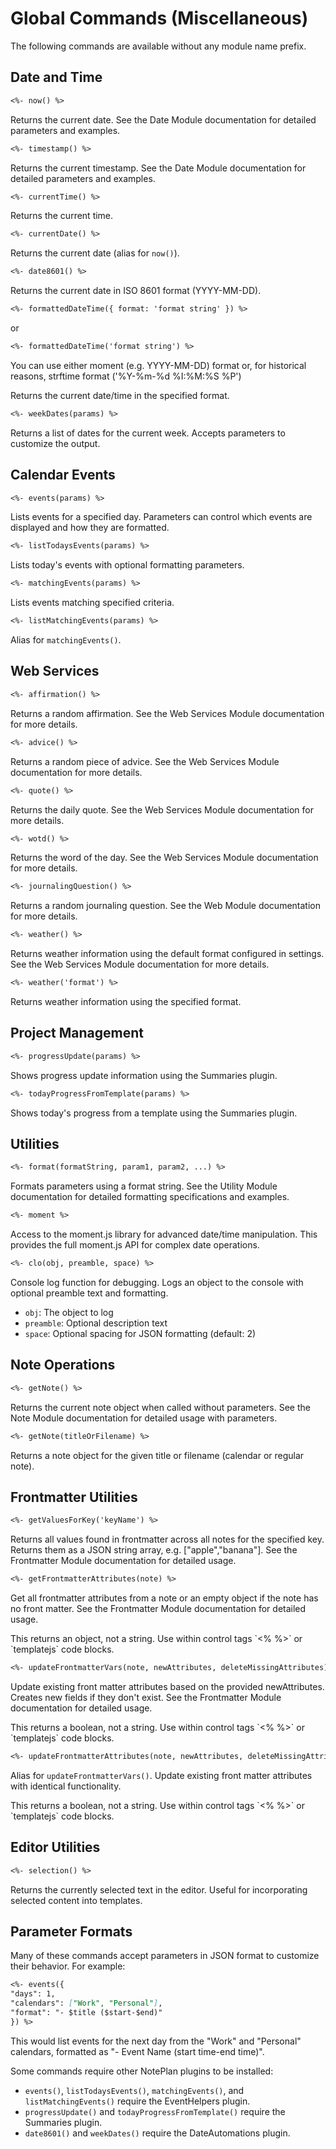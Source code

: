 
# Global Commands (Miscellaneous)

The following commands are available without any module name prefix.

## Date and Time

```markdown
<%- now() %>
```

Returns the current date. See the <Link href="/built-in-modules/templating-modules-date#now">Date Module documentation</Link> for detailed parameters and examples.

```markdown
<%- timestamp() %>
```

Returns the current timestamp. See the <Link href="/built-in-modules/templating-modules-date#timestamp">Date Module documentation</Link> for detailed parameters and examples.

```markdown
<%- currentTime() %>
```

Returns the current time.

```markdown
<%- currentDate() %>
```

Returns the current date (alias for `now()`).

```markdown
<%- date8601() %>
```

Returns the current date in ISO 8601 format (YYYY-MM-DD).

```markdown
<%- formattedDateTime({ format: 'format string' }) %>
```

or

```markdown
<%- formattedDateTime('format string') %>
```
<Callout type="info">
You can use either moment (e.g. YYYY-MM-DD) format or, for historical reasons, strftime format ('%Y-%m-%d %I:%M:%S %P') 
</Callout>

Returns the current date/time in the specified format.

```markdown
<%- weekDates(params) %>
```

Returns a list of dates for the current week. Accepts parameters to customize the output.

## Calendar Events

```markdown
<%- events(params) %>
```

Lists events for a specified day. Parameters can control which events are displayed and how they are formatted.

```markdown
<%- listTodaysEvents(params) %>
```

Lists today's events with optional formatting parameters.

```markdown
<%- matchingEvents(params) %>
```

Lists events matching specified criteria.

```markdown
<%- listMatchingEvents(params) %>
```

Alias for `matchingEvents()`.

## Web Services

```markdown
<%- affirmation() %>
```

Returns a random affirmation. See the <Link href="/built-in-modules/templating-modules-web-services">Web Services Module documentation</Link> for more details.

```markdown
<%- advice() %>
```

Returns a random piece of advice. See the <Link href="/built-in-modules/templating-modules-web-services">Web Services Module documentation</Link> for more details.

```markdown
<%- quote() %>
```

Returns the daily quote. See the <Link href="/built-in-modules/templating-modules-web-services">Web Services Module documentation</Link> for more details.

```markdown
<%- wotd() %>
```

Returns the word of the day. See the <Link href="/built-in-modules/templating-modules-web-services">Web Services Module documentation</Link> for more details.

```markdown
<%- journalingQuestion() %>
```

Returns a random journaling question. See the <Link href="/built-in-modules/templating-modules-web#journalingquestion--string">Web Module documentation</Link> for more details.

```markdown
<%- weather() %>
```

Returns weather information using the default format configured in settings. See the <Link href="/built-in-modules/templating-modules-web-services">Web Services Module documentation</Link> for more details.

```markdown
<%- weather('format') %>
```

Returns weather information using the specified format.

## Project Management

```markdown
<%- progressUpdate(params) %>
```

Shows progress update information using the Summaries plugin.

```markdown
<%- todayProgressFromTemplate(params) %>
```

Shows today's progress from a template using the Summaries plugin.

## Utilities

```markdown
<%- format(formatString, param1, param2, ...) %>
```

Formats parameters using a format string. See the <Link href="/built-in-modules/templating-modules-utility#format">Utility Module documentation</Link> for detailed formatting specifications and examples.

```markdown
<%- moment %>
```

Access to the moment.js library for advanced date/time manipulation. This provides the full moment.js API for complex date operations.

```markdown
<%- clo(obj, preamble, space) %>
```

Console log function for debugging. Logs an object to the console with optional preamble text and formatting.
- `obj`: The object to log
- `preamble`: Optional description text 
- `space`: Optional spacing for JSON formatting (default: 2)

## Note Operations

```markdown
<%- getNote() %>
```

Returns the current note object when called without parameters. See the <Link href="/built-in-modules/templating-modules-note#getnote">Note Module documentation</Link> for detailed usage with parameters.

```markdown
<%- getNote(titleOrFilename) %>
```

Returns a note object for the given title or filename (calendar or regular note).

## Frontmatter Utilities

```markdown
<%- getValuesForKey('keyName') %>
```

Returns all values found in frontmatter across all notes for the specified key. Returns them as a JSON string array, e.g. ["apple","banana"]. See the <Link href="/built-in-modules/templating-modules-frontmatter#getvaluesforkey">Frontmatter Module documentation</Link> for detailed usage.

```markdown
<%- getFrontmatterAttributes(note) %>
```

Get all frontmatter attributes from a note or an empty object if the note has no front matter. See the <Link href="/built-in-modules/templating-modules-frontmatter#getfrontmatterattributes">Frontmatter Module documentation</Link> for detailed usage.

<Callout type="warning">
This returns an object, not a string. Use within control tags `<% %>` or `templatejs` code blocks.
</Callout>

```markdown
<%- updateFrontmatterVars(note, newAttributes, deleteMissingAttributes) %>
```

Update existing front matter attributes based on the provided newAttributes. Creates new fields if they don't exist. See the <Link href="/built-in-modules/templating-modules-frontmatter#updatefrontmattervars">Frontmatter Module documentation</Link> for detailed usage.

<Callout type="warning">
This returns a boolean, not a string. Use within control tags `<% %>` or `templatejs` code blocks.
</Callout>

```markdown
<%- updateFrontmatterAttributes(note, newAttributes, deleteMissingAttributes) %>
```

Alias for `updateFrontmatterVars()`. Update existing front matter attributes with identical functionality.

<Callout type="warning">
This returns a boolean, not a string. Use within control tags `<% %>` or `templatejs` code blocks.
</Callout>

## Editor Utilities

```markdown
<%- selection() %>
```

Returns the currently selected text in the editor. Useful for incorporating selected content into templates.

## Parameter Formats

Many of these commands accept parameters in JSON format to customize their behavior. For example:

```markdown
<%- events({
"days": 1,
"calendars": ["Work", "Personal"],
"format": "- $title ($start-$end)"
}) %>
```

This would list events for the next day from the "Work" and "Personal" calendars, formatted as "- Event Name (start time-end time)".

<Callout type="warning" title="Plugin Dependencies">
Some commands require other NotePlan plugins to be installed:

- `events()`, `listTodaysEvents()`, `matchingEvents()`, and `listMatchingEvents()` require the EventHelpers plugin.
- `progressUpdate()` and `todayProgressFromTemplate()` require the Summaries plugin.
- `date8601()` and `weekDates()` require the DateAutomations plugin.

</Callout>

